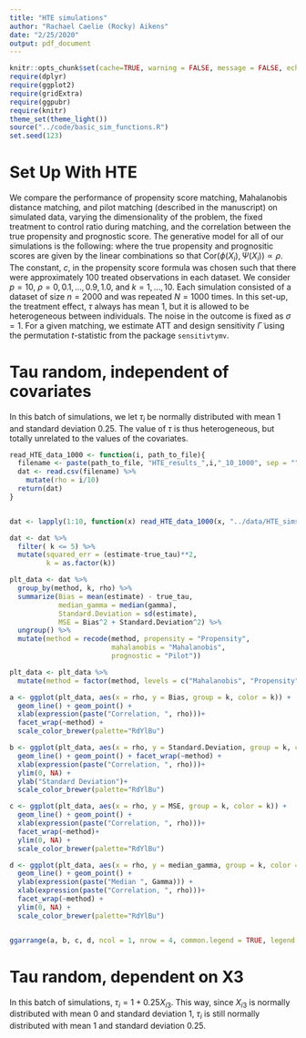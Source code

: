 ```yaml
---
title: "HTE simulations"
author: "Rachael Caelie (Rocky) Aikens"
date: "2/25/2020"
output: pdf_document
---
```




```r
knitr::opts_chunk$set(cache=TRUE, warning = FALSE, message = FALSE, echo = FALSE, fig.align = "center", fig.height = 4)
require(dplyr)
require(ggplot2)
require(gridExtra)
require(ggpubr)
require(knitr)
theme_set(theme_light())
source("../code/basic_sim_functions.R")
set.seed(123)
```


# Set Up With HTE

We compare the performance of propensity score matching, Mahalanobis distance matching, and pilot matching (described in the manuscript) on simulated data, varying the dimensionality of the problem, the fixed treatment to control ratio during matching, and the correlation between the true propensity and prognostic score. The generative model for all of our simulations is the following:
\begin{align*}
    X_i &\sim_{iid} \text{Normal}(0,I_p),\\
    T_i &\sim_{iid} \text{Bernoulli}\left(\frac{1}{1+\exp(-\phi(X_i))}\right),\\
    Y_i &=\tau T_i + \Psi(X_i) + \epsilon_i,\\
    \epsilon_i &\sim_{iid} N(0,\sigma^2),
\end{align*}
where the true propensity and prognositic scores are given by the linear combinations
\begin{align*}
    \phi(X_i) &= X_{i1}/3-c,\\
    \Psi(X_i) &=\rho X_{i1} + \sqrt{(1-\rho^2)}X_{i2},
\end{align*}
so that $\text{Cor}(\phi(X_i), \Psi(X_i)) \propto \rho$.  The constant, $c$, in the propensity score formula was chosen such that there were approximately 100 treated observations in each dataset. We consider $p=10$, $\rho = 0, 0.1,\hdots, 0.9, 1.0,$ and $k=1,\hdots, 10$. Each simulation consisted of a dataset of size $n=2000$ and was repeated $N=1000$ times.
In this set-up, the treatment effect, $\tau$ always has mean 1, but it is allowed to be heterogeneous between individuals. The noise in the outcome is fixed as $\sigma=1$.
For a given matching, we estimate ATT and design sensitivity $\tilde\Gamma$ using the permutation $t$-statistic from the package `sensitivtymv`.

# Tau random, independent of covariates

In this batch of simulations, we let $\tau_i$ be normally distributed with mean 1 and standard deviation 0.25. The value of $\tau$ is thus heterogeneous, but totally unrelated to the values of the covariates.

```r
read_HTE_data_1000 <- function(i, path_to_file){
  filename <- paste(path_to_file, "HTE_results_",i,"_10_1000", sep = "")
  dat <- read.csv(filename) %>%
    mutate(rho = i/10)
  return(dat)
}


dat <- lapply(1:10, function(x) read_HTE_data_1000(x, "../data/HTE_sims/HTE_tau_random/")) %>% bind_rows
```


```r
dat <- dat %>%
  filter( k <= 5) %>%
  mutate(squared_err = (estimate-true_tau)**2,
         k = as.factor(k))

plt_data <- dat %>% 
  group_by(method, k, rho) %>% 
  summarize(Bias = mean(estimate) - true_tau, 
            median_gamma = median(gamma), 
            Standard.Deviation = sd(estimate),
            MSE = Bias^2 + Standard.Deviation^2) %>%
  ungroup() %>%
  mutate(method = recode(method, propensity = "Propensity", 
                         mahalanobis = "Mahalanobis", 
                         prognostic = "Pilot"))
```


```r
plt_data <- plt_data %>%
  mutate(method = factor(method, levels = c("Mahalanobis", "Propensity", "Pilot")))
```

```r
a <- ggplot(plt_data, aes(x = rho, y = Bias, group = k, color = k)) +
  geom_line() + geom_point() +
  xlab(expression(paste("Correlation, ", rho)))+
  facet_wrap(~method) +
  scale_color_brewer(palette="RdYlBu")

b <- ggplot(plt_data, aes(x = rho, y = Standard.Deviation, group = k, color = k)) +
  geom_line() + geom_point() + facet_wrap(~method) +
  xlab(expression(paste("Correlation, ", rho)))+
  ylim(0, NA) + 
  ylab("Standard Deviation")+
  scale_color_brewer(palette="RdYlBu")

c <- ggplot(plt_data, aes(x = rho, y = MSE, group = k, color = k)) +
  geom_line() + geom_point() + 
  xlab(expression(paste("Correlation, ", rho)))+
  facet_wrap(~method)+
  ylim(0, NA) + 
  scale_color_brewer(palette="RdYlBu")

d <- ggplot(plt_data, aes(x = rho, y = median_gamma, group = k, color = k)) +
  geom_line() + geom_point() +
  ylab(expression(paste("Median ", Gamma))) +
  xlab(expression(paste("Correlation, ", rho)))+
  facet_wrap(~method) + 
  ylim(0, NA) + 
  scale_color_brewer(palette="RdYlBu")


ggarrange(a, b, c, d, ncol = 1, nrow = 4, common.legend = TRUE, legend = "right", labels = "AUTO")

```

# Tau random, dependent on X3

In this batch of simulations, $\tau_i = 1 + 0.25X_{i3}$.  This way, since $X_{i3}$ is normally distributed with mean 0 and standard deviation 1, $\tau_i$ is still normally distributed with mean 1 and standard deviation 0.25.

